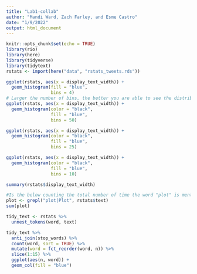 ```yaml
---
title: "Lab1-collab"
author: "Mandi Ward, Zach Farley, and Esme Castro"
date: "1/9/2022"
output: html_document
---
```


```r
knitr::opts_chunk$set(echo = TRUE)
library(rio)
library(here)
library(tidyverse)
library(tidytext)
rstats <- import(here("data", "rstats_tweets.rds"))
```


```r
ggplot(rstats, aes(x = display_text_width)) +
  geom_histogram(fill = "blue",
                 bins = 4)
# Larger the number of bins, the better you are able to see the distribution of display_text_width data
ggplot(rstats, aes(x = display_text_width)) +
  geom_histogram(color = "black",
                 fill = "blue",
                 bins = 50)

ggplot(rstats, aes(x = display_text_width)) +
  geom_histogram(color = "black",
                 fill = "blue",
                 bins = 25)

ggplot(rstats, aes(x = display_text_width)) +
  geom_histogram(color = "black",
                 fill = "blue",
                 bins = 10)

summary(rstats$display_text_width)
```

```r
#Is the below counting the total number of time the word "plot" is mentioned or is it the number of rows (individual posts) in which "plot" is mentioned??
plot <- grepl("plot|Plot", rstats$text)
sum(plot)
```

```r
tidy_text <- rstats %>% 
  unnest_tokens(word, text)

tidy_text %>% 
  anti_join(stop_words) %>% 
  count(word, sort = TRUE) %>% 
  mutate(word = fct_reorder(word, n)) %>% 
  slice(1:15) %>% 
  ggplot(aes(n, word)) +
  geom_col(fill = "blue")
```

